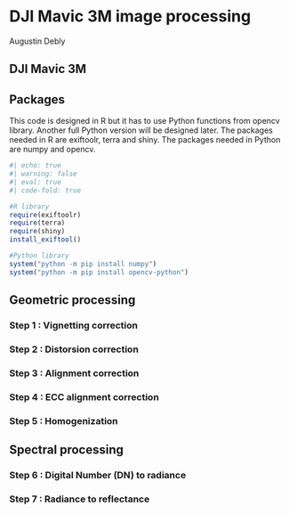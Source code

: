 # DJI Mavic 3M image processing
Augustin Debly

## DJI Mavic 3M

## Packages
This code is designed in R but it has to use Python functions from opencv library. Another full Python version will be designed later. The packages needed in R are exiftoolr, terra and shiny. The packages needed in Python are numpy and opencv.

```r
#| echo: true
#| warning: false
#| eval: true
#| code-fold: true

#R library
require(exiftoolr)
require(terra)
require(shiny)
install_exiftool()

#Python library
system("python -m pip install numpy")
system("python -m pip install opencv-python")
```

## Geometric processing
### Step 1 : Vignetting correction

### Step 2 : Distorsion correction

### Step 3 : Alignment correction

### Step 4 : ECC alignment correction

### Step 5 : Homogenization

## Spectral processing

### Step 6 : Digital Number (DN) to radiance

### Step 7 : Radiance to reflectance
